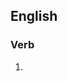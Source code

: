 ==English==

===Verb===
{{head|en|present participle}}

# {{present participle of|scamp|lang=en|nocat=1}}